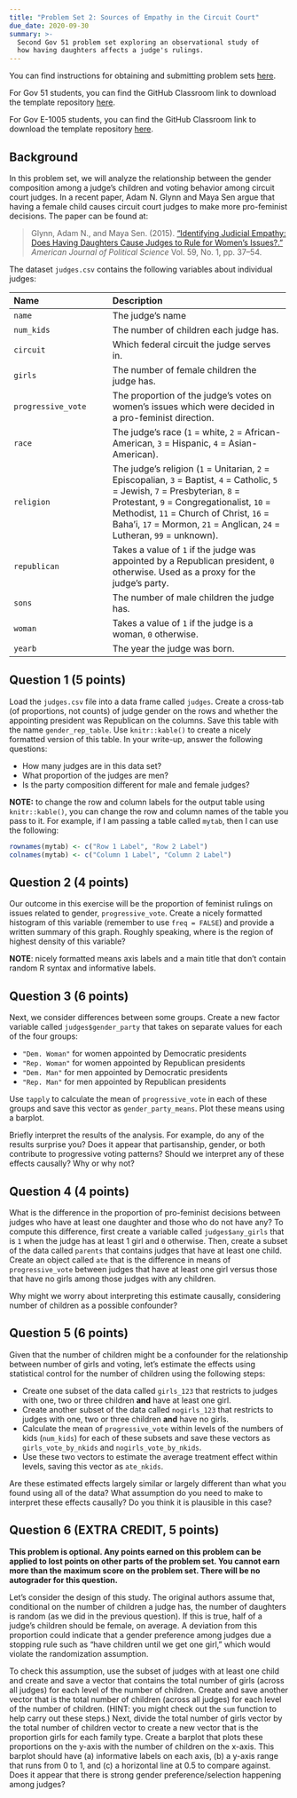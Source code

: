 ```yaml
---
title: "Problem Set 2: Sources of Empathy in the Circuit Court"
due_date: 2020-09-30
summary: >-
  Second Gov 51 problem set exploring an observational study of 
  how having daughters affects a judge's rulings.
---
```


You can find instructions for obtaining and submitting problem sets [here](/assignments/problem-sets/).

For Gov 51 students, you can find the GitHub Classroom link to download the template repository [here](https://canvas.harvard.edu/courses/74805/pages/github-classroom-links).

For Gov E-1005 students, you can find the GitHub Classroom link to download the template repository [here](https://canvas.harvard.edu/courses/79867/pages/github-classroom-links).


## Background

In this problem set, we will analyze the relationship between the gender composition among a judge's children and voting behavior among circuit court judges. In a recent paper, Adam N. Glynn and Maya Sen argue that having a female child causes circuit court judges to make more pro-feminist decisions. The paper can be found at: 

> Glynn, Adam N., and Maya Sen. (2015). ["Identifying Judicial Empathy: Does Having Daughters Cause Judges to Rule for Women's Issues?."](https://doi.org/10.1111/ajps.12118) *American Journal of Political Science* Vol. 59, No. 1, pp. 37--54.


The dataset `judges.csv` contains the following variables about individual judges:

 -------------------------------- ----------------------------------------------------------
 Name                             Description
 -------------------------------- ----------------------------------------------------------
 `name`                           The judge’s name
 
 `num_kids`                       The number of children each judge has.
 
 `circuit`                        Which federal circuit the judge serves in.
 
 `girls`                          The number of female children the judge has.
 
 `progressive_vote`               The proportion of the judge’s votes on women’s issues which 
                                  were decided in a pro-feminist direction.
                                  
 `race`                           The judge’s race (`1` = white, `2` = African-American, 
                                  `3` = Hispanic, `4` = Asian-American).
                                  
 `religion`                       The judge’s religion (`1` = Unitarian, `2` = Episcopalian, `3` = Baptist, 
                                  `4` = Catholic, `5` = Jewish, `7` = Presbyterian, `8` = Protestant, 
                                  `9` = Congregationalist, `10` = Methodist, `11` = Church of Christ, 
                                  `16` = Baha'i, `17` = Mormon, `21` = Anglican, `24` = Lutheran, `99` = unknown). 
                                  
 `republican`                     Takes a value of `1` if the judge was appointed by a Republican president, `0` otherwise.
                                  Used as a proxy for the judge’s party.
                                  
 `sons`                           The number of male children the judge has.
 
 `woman`                          Takes a value of `1` if the judge is a woman, `0` otherwise.
  
 `yearb`                          The year the judge was born.
 -------------------------------------------------------------------------------------------
 
## Question 1 (5 points)

Load the `judges.csv` file into a data frame called `judges`. Create a cross-tab (of proportions, not counts) of judge gender on the rows and whether the appointing president was Republican on the columns. Save this table with the name `gender_rep_table`.  Use `knitr::kable()` to create a nicely formatted version of this table. In your write-up, answer the following questions:

- How many judges are in this data set?
- What proportion of the judges are men?
- Is the party composition different for male and female judges? 

**NOTE:** to change the row and column labels for the output table using `knitr::kable()`, you can change the row and column names of the table you pass to it. For example, if I am passing a table called `mytab`, then I can use the following:

```r
rownames(mytab) <- c("Row 1 Label", "Row 2 Label")
colnames(mytab) <- c("Column 1 Label", "Column 2 Label")
```


## Question 2 (4 points)

Our outcome in this exercise will be the proportion of feminist rulings on issues related to gender, `progressive_vote`. Create a nicely formatted histogram of this variable (remember to use `freq = FALSE`) and provide a written summary of this graph. Roughly speaking, where is the region of highest density of this variable? 

**NOTE**: nicely formatted means axis labels and a main title that don't contain random R syntax and informative labels. 

## Question 3 (6 points)

Next, we consider differences between some groups. Create a new factor variable called `judges$gender_party` that takes on separate values for each of the four groups:

- `"Dem. Woman"` for women appointed by Democratic presidents
- `"Rep. Woman"` for women appointed by Republican presidents
- `"Dem. Man"` for men appointed by Democratic presidents
- `"Rep. Man"` for men appointed by Republican presidents

Use `tapply` to calculate the mean of `progressive_vote` in each of these groups and save this vector as `gender_party_means`. Plot these means using a barplot. 

Briefly interpret the results of the analysis. For example, do any of the results surprise you? Does it appear that partisanship, gender, or both contribute to progressive voting patterns? Should we interpret any of these effects causally? Why or why not?

<!-- ## Question 4 (4 points) -->

<!-- Next, we want to figure out if judges with children are different than those who do not have children. Create a new binary variable called `judges$parent` which takes a value of `"Parent"` if a judge has *at least* one child (that is, any children at all), `"Non-parent"` otherwise. Create a balance table following these steps: -->

<!-- - Create a vector `party_by_parent` that calculates the sample proportions of appointing president (`judges$republican`) within levels of being a parent (`judges$parent`). -->
<!-- - Create a vector `vote_by_parent` that calculates the sample mean of `judges$progressive_vote` within levels of appointing president (`judges$republican`). -->
<!-- - Use `rbind()` to row bind these two vectors into a matrix called `parent_balance` and pass this to `knitr::kable()` to produce a nicely formatted table (see problem set 1 for an example of how to do this).  -->

<!-- Briefly interpret the differences that you find. Are parents equally likely to be appointed by Republicans as non-parents? Do parents vote similarly to non-parent on issues related to women?  -->

## Question 4 (4 points)

What is the difference in the proportion of pro-feminist decisions between judges who have at least one daughter and those who do not have any? To compute this difference, first create a variable called `judges$any_girls` that is `1` when the judge has at least 1 girl and `0` otherwise. Then, create a subset of the data called `parents` that contains judges that have at least one child. Create an object called `ate` that is the difference in means of `progressive_vote` between judges that have at least one girl versus those that have no girls among those judges with any children. 

Why might we worry about interpreting this estimate causally, considering number of children as a possible confounder?

## Question 5 (6 points)

Given that the number of children might be a confounder for the relationship between number of girls and voting, let's estimate the effects using statistical control for the number of children using the following steps:

- Create one subset of the data called `girls_123` that restricts to judges with one, two or three children **and** have at least one girl. 
- Create another subset of the data called `nogirls_123` that restricts to judges with one, two or three children **and** have no girls.
- Calculate the mean of `progressive_vote` within levels of the numbers of kids (`num_kids`) for each of these subsets and save these vectors as `girls_vote_by_nkids` and `nogirls_vote_by_nkids`. 
- Use these two vectors to estimate the average treatment effect within levels, saving this vector as `ate_nkids`.

Are these estimated effects largely similar or largely different than what you found using all of the data? What assumption do you need to make to interpret these effects causally? Do you think it is plausible in this case?

## Question 6 (EXTRA CREDIT, 5 points)

**This problem is optional. Any points earned on this problem can be applied to lost points on other parts of the problem set. You cannot earn more than the maximum score on the problem set. There will be no autograder for this question.**

Let's consider the design of this study. The original authors assume that, conditional on the number of children a judge has, the number of daughters is random (as we did in the previous question). If this is true, half of a judge's children should be female, on average. A deviation from this proportion could indicate that a gender preference among judges due a stopping rule such as "have children until we get one girl," which would violate the randomization assumption. 

To check this assumption, use the subset of judges with at least one child and create and save a vector that contains the total number of girls (across all judges) for each level of the number of children. Create and save another vector that is the total number of children (across all judges) for each level of the number of children. (HINT: you might check out the `sum` function to help carry out these steps.) Next, divide the total number of girls vector by the total number of children vector to create a new vector that is the proportion girls for each family type. Create a barplot that plots these proportions on the y-axis with the number of children on the x-axis. This barplot should have (a) informative labels on each axis, (b) a y-axis range that runs from 0 to 1, and (c) a horizontal line at 0.5 to compare against.  Does it appear that there is strong gender preference/selection happening among judges? 

